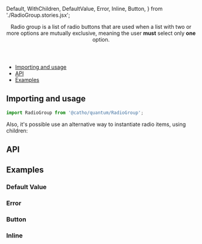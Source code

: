 


  Default,
  WithChildren,
  DefaultValue,
  Error,
  Inline,
  Button,
} from './RadioGroup.stories.jsx';

<Meta title="Forms/RadioGroup" component={RadioGroup}  />

<Header title="Radio group">
  Radio group is a list of radio buttons that are used when a list with two or
  more options are mutually exclusive, meaning the user <strong>must</strong> select only <strong>one </strong> 
  option.
</Header>

- [Importing and usage](#importing)
- [API](#api)
- [Examples](#examples)

## <a id="importing"></a>Importing and usage

```js
import RadioGroup from '@catho/quantum/RadioGroup';
```

<Canvas>
  <Story id="forms-radiogroup--default" />
</Canvas>

<Alert icon="info" skin="primary">
  Also, it's possible use an alternative way to instantiate radio items, using children:
</Alert>

<Canvas>
  <Story id="forms-radiogroup--with-children" />
</Canvas>

## <a id="api"></a>API

<ArgsTable of={RadioGroup} />

## <a id="examples"></a>Examples

### Default Value
<Canvas>
  <Story id="forms-radiogroup--default-value" />
</Canvas>

### Error
<Canvas>
  <Story id="forms-radiogroup--error" />
</Canvas>

### Button
<Canvas>
  <Story id="forms-radiogroup--button" />
</Canvas>

### Inline
<Canvas>
  <Story id="forms-radiogroup--inline" />
</Canvas>
